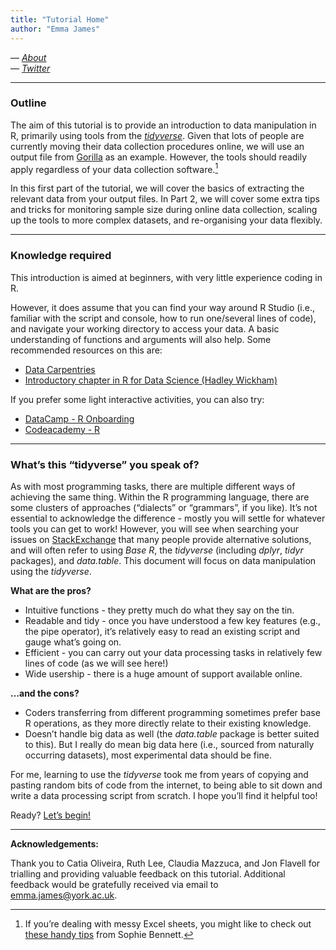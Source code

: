 ```yaml
---
title: "Tutorial Home"
author: "Emma James"
---
```


--- *[About](https://www.york.ac.uk/psychology/staff/postdocs/elj504/)*  
--- *[Twitter](https://twitter.com/emljames)*   

***********************

### Outline

The aim of this tutorial is to provide an introduction to data manipulation in R, primarily using tools from the *[tidyverse](https://www.tidyverse.org/)*. Given that lots of people are currently moving their data collection procedures online, we will use an output file from [Gorilla](https://gorilla.sc/) as an example. However, the tools should readily apply regardless of your data collection software.^[If you're dealing with messy Excel sheets, you might like to check out [these handy tips](https://www.sophieheloisebennett.com/posts/excel-sheet-cleaning/) from Sophie Bennett.]

In this first part of the tutorial, we will cover the basics of extracting the relevant data from your output files. In Part 2, we will cover some extra tips and tricks for monitoring sample size during online data collection, scaling up the tools to more complex datasets, and re-organising your data flexibly.


***********************

### Knowledge required

This introduction is aimed at beginners, with very little experience coding in R. 

However, it does assume that you can find your way around R Studio (i.e., familiar with the script and console, how to run one/several lines of code), and navigate your working directory to access your data. A basic understanding of functions and arguments will also help. Some recommended resources on this are:  

* [Data Carpentries](https://datacarpentry.org/r-socialsci/00-intro/index.html)
* [Introductory chapter in R for Data Science (Hadley Wickham)](https://r4ds.had.co.nz/workflow-basics.html)

If you prefer some light interactive activities, you can also try:  

* [DataCamp - R Onboarding](https://www.datacamp.com/onboarding/create_account?track_id=11)
* [Codeacademy - R](https://www.codecademy.com/learn/learn-r)

***********************

### What's this "tidyverse" you speak of? 

As with most programming tasks, there are multiple different ways of achieving the same thing. Within the R programming language, there are some clusters of approaches ("dialects" or "grammars", if you like). It's not essential to acknowledge the difference - mostly you will settle for whatever tools you can get to work! However, you will see when searching your issues on [StackExchange](https://stackexchange.com/) that many people provide alternative solutions, and will often refer to using *Base R*, the *tidyverse* (including *dplyr*, *tidyr* packages), and *data.table*. This document will focus on data manipulation using the *tidyverse*.

**What are the pros?**  

* Intuitive functions - they pretty much do what they say on the tin.  
* Readable and tidy - once you have understood a few key features (e.g., the pipe operator), it's relatively easy to read an existing script and gauge what's going on.   
* Efficient - you can carry out your data processing tasks in relatively few lines of code (as we will see here!)
* Wide usership - there is a huge amount of support available online.

**...and the cons?** 

* Coders transferring from different programming sometimes prefer base R operations, as they more directly relate to their existing knowledge.  
* Doesn't handle big data as well (the *data.table* package is better suited to this). But I really do mean big data here (i.e., sourced from naturally occurring datasets), most experimental data should be fine. 

For me, learning to use the *tidyverse* took me from years of copying and pasting random bits of code from the internet, to being able to sit down and write a data processing script from scratch. I hope you'll find it helpful too!

Ready? [Let's begin!](https://emljames.github.io/GorillaR/GorillaR_Part1.html)

***********************

**Acknowledgements:**

Thank you to Catia Oliveira, Ruth Lee, Claudia Mazzuca, and Jon Flavell for trialling and providing valuable feedback on this tutorial. Additional feedback would be gratefully received via email to [emma.james@york.ac.uk](emma.james@york.ac.uk).

